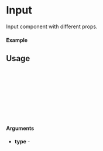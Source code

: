 
<Meta of={Input} title="Input" />

# Input

Input component with different props.

#### Example

<Canvas of={Input.Primary} />

## Usage

```ts
import {Input} from "elementique";

const Example = () => {
  return (
      <Input />
  );
};

export default Example;
```

#### Arguments

- **type** - 